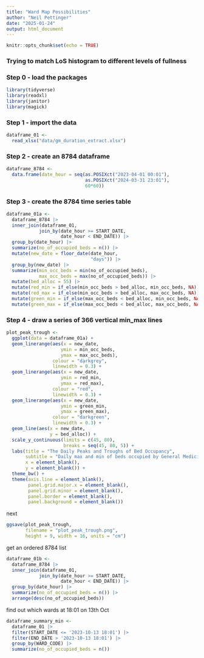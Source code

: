 ```yaml
---
title: "Ward Map Possibilities"
author: "Neil Pettinger"
date: "2025-01-24"
output: html_document
---
```


```r
knitr::opts_chunk$set(echo = TRUE)
```

### Trying to match LoS histogram to different levels of fullness

### Step 0 - load the packages

```r
library(tidyverse)
library(readxl)
library(janitor)
library(magick)
```


### Step 1 - import the data

```r
dataframe_01 <-
  read_xlsx("data/gm_duration_extract.xlsx")
```

### Step 2 - create an 8784 dataframe

```r

dataframe_8784 <-
  data.frame(date_hour = seq(as.POSIXct("2023-04-01 00:01"),
                             as.POSIXct("2024-03-31 23:01"),
                             60*60))
```

### Step 3 - create the 8784 time series table

```r
dataframe_01a <-
  dataframe_8784 |> 
  inner_join(dataframe_01,
            join_by(date_hour >= START_DATE,
                    date_hour < END_DATE)) |> 
  group_by(date_hour) |> 
  summarize(no_of_occupied_beds = n()) |> 
  mutate(new_date = floor_date(date_hour,
                               "days")) |> 
  group_by(new_date) |> 
  summarize(min_occ_beds = min(no_of_occupied_beds),
            max_occ_beds = max(no_of_occupied_beds)) |> 
  mutate(bed_alloc = 55) |> 
  mutate(red_min = if_else(min_occ_beds > bed_alloc, min_occ_beds, NA)) |> 
  mutate(red_max = if_else(min_occ_beds > bed_alloc, max_occ_beds, NA)) |> 
  mutate(green_min = if_else(max_occ_beds < bed_alloc, min_occ_beds, NA)) |> 
  mutate(green_max = if_else(max_occ_beds < bed_alloc, max_occ_beds, NA))
```


### Step 4 - draw a series of 366 vertical min_max lines

```r
plot_peak_trough <-
  ggplot(data = dataframe_01a) +
  geom_linerange(aes(x = new_date,
                    ymin = min_occ_beds, 
                    ymax = max_occ_beds),
                 colour = "darkgrey",
                 linewidth = 0.3) +
  geom_linerange(aes(x = new_date,
                    ymin = red_min, 
                    ymax = red_max),
                 colour = "red",
                 linewidth = 0.3) +
  geom_linerange(aes(x = new_date,
                    ymin = green_min, 
                    ymax = green_max),
                 colour = "darkgreen",
                 linewidth = 0.3) +
  geom_line(aes(x = new_date,
                y = bed_alloc)) +
  scale_y_continuous(limits = c(45, 80),
                     breaks = seq(45, 80, 5)) +
  labs(title = "The Daily Peaks and Troughs of Bed Occupancy",
       subtitle = "Daily max and min of beds occupied by General Medicine inpatients | 2023-24",
       x = element_blank(),
       y = element_blank()) +
  theme_bw() +
  theme(axis.line = element_blank(),
        panel.grid.major.x = element_blank(),
        panel.grid.minor = element_blank(),
        panel.border = element_blank(),
        panel.background = element_blank()) 

```
next

```r
ggsave(plot_peak_trough, 
       filename = "plot_peak_trough.png",
       height = 9, width = 16, units = "cm")
```

get an ordered 8784 list

```r
dataframe_01b <-
  dataframe_8784 |> 
  inner_join(dataframe_01,
            join_by(date_hour >= START_DATE,
                    date_hour < END_DATE)) |> 
  group_by(date_hour) |> 
  summarize(no_of_occupied_beds = n()) |>
  arrange(desc(no_of_occupied_beds))
```

find out which wards at 18:01 on 13th Oct
```r
dataframe_summary_min <-
  dataframe_01 |> 
  filter(START_DATE <= '2023-10-13 18:01') |> 
  filter(END_DATE > '2023-10-13 18:01') |> 
  group_by(WARD_CODE) |> 
  summarize(no_of_occupied_beds = n())
```


